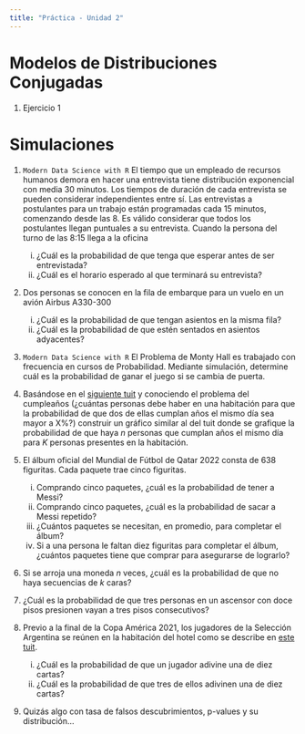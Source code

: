 ```yaml
---
title: "Práctica - Unidad 2"
---
```


# Modelos de Distribuciones Conjugadas

1. Ejercicio 1

# Simulaciones

1.  `Modern Data Science with R` El tiempo que un empleado de recursos humanos demora en hacer una entrevista tiene distribución exponencial con media 30 minutos. Los tiempos de duración de cada entrevista se pueden considerar independientes entre sí. Las entrevistas a postulantes para un trabajo están programadas cada 15 minutos, comenzando desde las 8. Es válido considerar que todos los postulantes llegan puntuales a su entrevista. Cuando la persona del turno de las 8:15 llega a la oficina

    i.  ¿Cuál es la probabilidad de que tenga que esperar antes de ser entrevistada?
    ii. ¿Cuál es el horario esperado al que terminará su entrevista?

2.  Dos personas se conocen en la fila de embarque para un vuelo en un avión Airbus A330-300

    i.  ¿Cuál es la probabilidad de que tengan asientos en la misma fila?
    ii. ¿Cuál es la probabilidad de que estén sentados en asientos adyacentes?

3.  `Modern Data Science with R` El Problema de Monty Hall es trabajado con frecuencia en cursos de Probabilidad. Mediante simulación, determine cuál es la probabilidad de ganar el juego si se cambia de puerta.

4.  Basándose en el [siguiente tuit](https://twitter.com/Kit_Yates_Maths/status/1542767039814713346) y conociendo el problema del cumpleaños (¿cuántas personas debe haber en una habitación para que la probabilidad de que dos de ellas cumplan años el mismo día sea mayor a X%?) construir un gráfico similar al del tuit donde se grafique la probabilidad de que haya $n$ personas que cumplan años el mismo día para $K$ personas presentes en la habitación.

5.  El álbum oficial del Mundial de Fútbol de Qatar 2022 consta de 638 figuritas. Cada paquete trae cinco figuritas.

    i. Comprando cinco paquetes, ¿cuál es la probabilidad de tener a Messi?
    ii. Comprando cinco paquetes, ¿cuál es la probabilidad de sacar a Messi repetido?
    iii. ¿Cuántos paquetes se necesitan, en promedio, para completar el álbum?
    iv. Si a una persona le faltan diez figuritas para completar el álbum, ¿cuántos paquetes tiene que comprar para asegurarse de lograrlo?

6. Si se arroja una moneda $n$ veces, ¿cuál es la probabilidad de que no haya secuencias de $k$ caras?

7. ¿Cuál es la probabilidad de que tres personas en un ascensor con doce pisos presionen vayan a tres pisos consecutivos?

8. Previo a la final de la Copa América 2021, los jugadores de la Selección Argentina se reúnen en la habitación del hotel como se describe en [este tuit](https://twitter.com/PlanetaDeCABJ/status/1587925636869300224).
    
    i. ¿Cuál es la probabilidad de que un jugador adivine una de diez cartas?
    ii. ¿Cuál es la probabilidad de que tres de ellos adivinen una de diez cartas?

10.  Quizás algo con tasa de falsos descubrimientos, p-values y su distribución...
